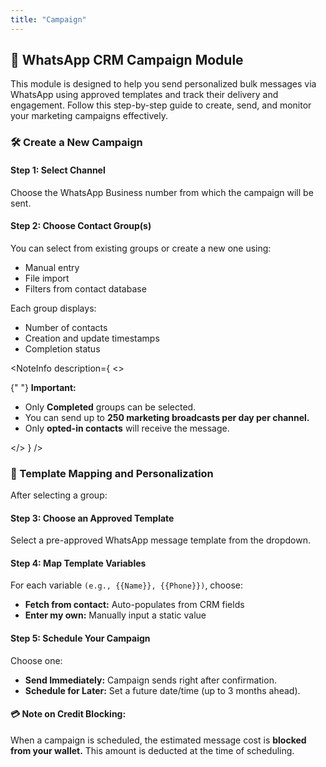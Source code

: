 ```yaml
---
title: "Campaign"
---
```


## 📢 WhatsApp CRM Campaign Module

This module is designed to help you send personalized bulk messages via WhatsApp using approved templates and track their delivery and engagement. Follow this step-by-step guide to create, send, and monitor your marketing campaigns effectively.

### 🛠️ Create a New Campaign

#### Step 1: Select Channel

Choose the WhatsApp Business number from which the campaign will be sent.

<DefaultVector />

#### Step 2: Choose Contact Group(s)

You can select from existing groups or create a new one using:
- Manual entry
- File import
- Filters from contact database

Each group displays:
- Number of contacts
- Creation and update timestamps
- Completion status

<DefaultVector />

<NoteInfo
  description={
    <>
      <p className="text-sm text-fd-foreground !my-0 px-2 py-0">
        {" "}
        <strong className="font-medium">
          Important:
        </strong>
      </p>
      <ul>
        <li>Only <strong>Completed</strong> groups can be selected.</li>
        <li>You can send up to <strong>250 marketing broadcasts per day per channel.</strong></li>
        <li>Only <strong>opted-in contacts</strong> will receive the message.</li>
      </ul>
    </>
  }
/>

### 🧾 Template Mapping and Personalization

After selecting a group:

#### Step 3: Choose an Approved Template
Select a pre-approved WhatsApp message template from the dropdown.

<DefaultVector />

#### Step 4: Map Template Variables

For each variable `(e.g., {{Name}}, {{Phone}})`, choose:

- **Fetch from contact:** Auto-populates from CRM fields
- **Enter my own:** Manually input a static value

<DefaultVector />

#### Step 5: Schedule Your Campaign
Choose one:

- **Send Immediately:** Campaign sends right after confirmation.
- **Schedule for Later:** Set a future date/time (up to 3 months ahead).

<DefaultVector />

#### 💳 Note on Credit Blocking:
When a campaign is scheduled, the estimated message cost is **blocked from your wallet.** This amount is deducted at the time of scheduling.
